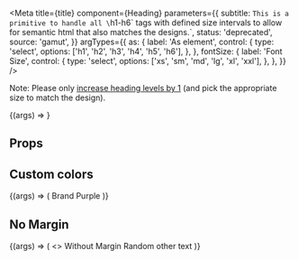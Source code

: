 
<Meta
  title={title}
  component={Heading}
  parameters={{
    subtitle: `This is a primitive to handle all \`h1-h6\` tags
with defined size intervals to allow for semantic html that also
matches the designs.`,
    status: 'deprecated',
    source: 'gamut',
  }}
  argTypes={{
    as: {
      label: 'As element',
      control: {
        type: 'select',
        options: ['h1', 'h2', 'h3', 'h4', 'h5', 'h6'],
      },
    },
    fontSize: {
      label: 'Font Size',
      control: {
        type: 'select',
        options: ['xs', 'sm', 'md', 'lg', 'xl', 'xxl'],
      },
    },
  }}
/>

Note: Please only [increase heading levels by 1](https://dequeuniversity.com/rules/axe/3.0/heading-order)
(and pick the appropriate size to match the design).

<Preview>
  <Story
    name="Heading"
    args={{ children: 'Hello World', as: 'h1', hideMargin: true }}
  >
    {(args) => <Heading {...args} />}
  </Story>
</Preview>

## Props

<Props story="Heading" />

## Custom colors

<Preview>
  <Story name="Custom Colors">
    {(args) => (
      <Heading fontSize="md" as="h3" style={{ color: brandColors.purple }}>
        Brand Purple
      </Heading>
    )}
  </Story>
</Preview>

## No Margin

<Preview>
  <Story name="No Margin">
    {(args) => (
      <>
        <Heading fontSize="md" as="h3" hideMargin>
          Without Margin
        </Heading>
        <Text>Random other text</Text>
      </>
    )}
  </Story>
</Preview>
